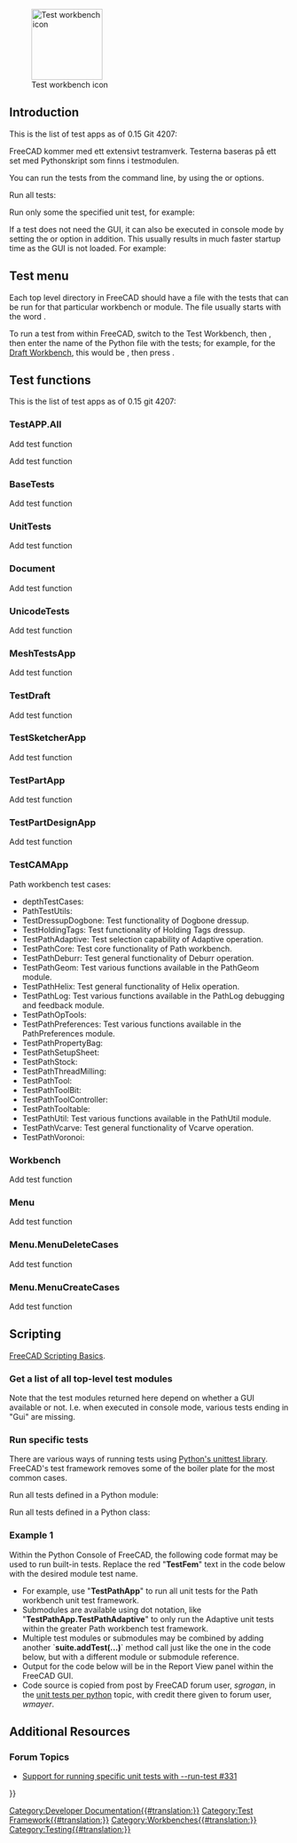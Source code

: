 <languages/>

{{Docnav
|[[Debugging|Debugging]]
|[[FreeCAD_Build_Tool|FreeCAD Build Tool]]
}}

[[Image:Workbench_Test.svg|thumb|128px|Test workbench icon]]

{{TOCright}}

<span id="Introduction"></span>
<div class="mw-translate-fuzzy">
== Introduction ==
This is the list of test apps as of 0.15 Git 4207:
</div>

<div class="mw-translate-fuzzy">
FreeCAD kommer med ett extensivt testramverk. Testerna baseras på ett set med Pythonskript som finns i testmodulen.
</div>

You can run the tests from the command line, by using the {{incode|-t}} or {{incode|--run-test}} options.

Run all tests:

{{Code|code=
freecad --run-test 0
}}

Run only some the specified unit test, for example:

{{Code|code=
freecad -t TestDraft
}}

If a test does not need the GUI, it can also be executed in console mode by setting the {{incode|-c}} or {{incode|--console}} option in addition. This usually results in much faster startup time as the GUI is not loaded. For example:

{{Code|code=
freecad -c -t TestPartDesignApp
}}

== Test menu ==

Each top level directory in FreeCAD should have a file with the tests that can be run for that particular workbench or module. The file usually starts with the word {{incode|Test}}.

To run a test from within FreeCAD, switch to the Test Workbench, then {{MenuCommand|Test commands → TestToolsGui → Self test → Select test name}}, then enter the name of the Python file with the tests; for example, for the [[Draft Workbench|Draft Workbench]], this would be {{MenuCommand|TestDraft}}, then press {{Button|Start}}.

== Test functions ==

This is the list of test apps as of 0.15 git 4207:

<span id="TestAPP.All"></span>
<div class="mw-translate-fuzzy">
=== TestAPP.All ===
Add test function
</div>

Add test function

=== BaseTests ===

Add test function

=== UnitTests ===

Add test function

=== Document ===

Add test function

=== UnicodeTests ===

Add test function

=== MeshTestsApp ===

Add test function

=== TestDraft ===

Add test function

=== TestSketcherApp ===

Add test function

=== TestPartApp ===

Add test function

=== TestPartDesignApp ===

Add test function

=== TestCAMApp ===

Path workbench test cases:
* depthTestCases: 
* PathTestUtils: 
* TestDressupDogbone: Test functionality of Dogbone dressup.
* TestHoldingTags: Test functionality of Holding Tags dressup.
* TestPathAdaptive: Test selection capability of Adaptive operation.
* TestPathCore: Test core functionality of Path workbench.
* TestPathDeburr: Test general functionality of Deburr operation.
* TestPathGeom: Test various functions available in the PathGeom module.
* TestPathHelix: Test general functionality of Helix operation.
* TestPathLog: Test various functions available in the PathLog debugging and feedback module.
* TestPathOpTools: 
* TestPathPreferences: Test various functions available in the PathPreferences module.
* TestPathPropertyBag: 
* TestPathSetupSheet: 
* TestPathStock: 
* TestPathThreadMilling: 
* TestPathTool: 
* TestPathToolBit: 
* TestPathToolController: 
* TestPathTooltable: 
* TestPathUtil: Test various functions available in the PathUtil module.
* TestPathVcarve: Test general functionality of Vcarve operation.
* TestPathVoronoi:

=== Workbench ===

Add test function

=== Menu ===

Add test function

=== Menu.MenuDeleteCases ===

Add test function

=== Menu.MenuCreateCases ===

Add test function

==Scripting==

{{Emphasis|See also:}} [[FreeCAD_Scripting_Basics|FreeCAD Scripting Basics]].

===Get a list of all top-level test modules===

{{Code|code=
FreeCAD.__unit_test__
}}

Note that the test modules returned here depend on whether a GUI available or not. I.e. when executed in console mode, various tests ending in "Gui" are missing.

===Run specific tests===

There are various ways of running tests using [https://docs.python.org/3/library/unittest.html Python's unittest library]. FreeCAD's test framework removes some of the boiler plate for the most common cases.

Run all tests defined in a Python module:
{{Code|code=
import Test, TestFemApp
Test.runTestsFromModule(TestFemApp)
}}

Run all tests defined in a Python class:
{{Code|code=
import Test, femtest.app.test_solver_calculix
Test.runTestsFromClass(femtest.app.test_solver_calculix.TestSolverCalculix)
}}

===Example 1===

Within the Python Console of FreeCAD, the following code format may be used to run built-in tests.  Replace the red "'''TestFem'''" text in the code below with the desired module test name.
* For example, use "'''TestPathApp'''" to run all unit tests for the Path workbench unit test framework.
* Submodules are available using dot notation, like "'''TestPathApp.TestPathAdaptive'''" to only run the Adaptive unit tests within the greater Path workbench test framework.
* Multiple test modules or submodules may be combined by adding another `'''suite.addTest(...)'''` method call just like the one in the code below, but with a different module or submodule reference.
* Output for the code below will be in the Report View panel within the FreeCAD GUI.
* Code source is copied from post by FreeCAD forum user, ''sgrogan'', in the [https://forum.freecadweb.org/viewtopic.php?style=3&p=153251#p153251 unit tests per python] topic, with credit there given to forum user, ''wmayer''.

{{Code|code=
import unittest
suite = unittest.TestSuite()
suite.addTest(unittest.defaultTestLoader.loadTestsFromName("TestFem"))
r = unittest.TextTestRunner()
r.run(suite)
}}

==Additional Resources==

===Forum Topics===

* [https://forum.freecadweb.org/viewtopic.php?style=3&f=27&t=18379 Support for running specific unit tests with --run-test #331]


<div class="mw-translate-fuzzy">
{{docnav/sv|Debugging/sv|Branding/sv}}
</div>

<!--T:21-->
{{Userdocnavi{{#translation:}}}}
[[Category:Developer Documentation{{#translation:}}]]
[[Category:Test Framework{{#translation:}}]]
[[Category:Workbenches{{#translation:}}]]
[[Category:Testing{{#translation:}}]]